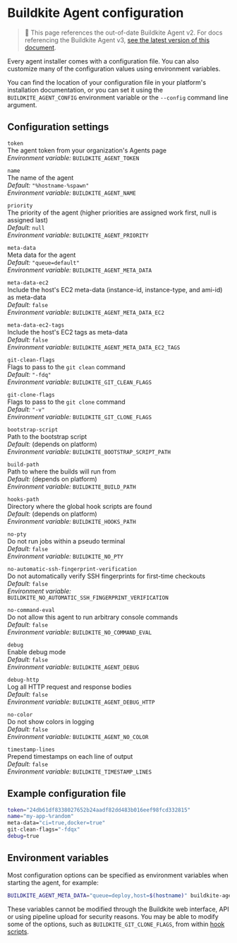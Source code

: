 # Buildkite Agent configuration

> 🚧 This page references the out-of-date Buildkite Agent v2.
> For docs referencing the Buildkite Agent v3, <a href="/docs/agent/v3/configuration">see the latest version of this document</a>.

Every agent installer comes with a configuration file. You can also customize many of the configuration values using environment variables.

You can find the location of your configuration file in your platform's installation documentation, or you can set it using the `BUILDKITE_AGENT_CONFIG` environment variable or the `--config` command line argument.

## Configuration settings

`token`<br />
The agent token from your organization's Agents page<br />
_Environment variable:_ `BUILDKITE_AGENT_TOKEN`

`name`<br />The name of the agent<br />
_Default:_ `"%hostname-%spawn"`<br />
_Environment variable:_ `BUILDKITE_AGENT_NAME`

`priority`<br />
The priority of the agent (higher priorities are assigned work first, null is assigned last)<br />
_Default:_ `null`<br />
_Environment variable:_ `BUILDKITE_AGENT_PRIORITY`

`meta-data`<br />
Meta data for the agent<br />
_Default:_ `"queue=default"`<br />
_Environment variable:_ `BUILDKITE_AGENT_META_DATA`

`meta-data-ec2`<br />
Include the host's EC2 meta-data (instance-id, instance-type, and ami-id) as meta-data<br />
_Default:_ `false`<br />
_Environment variable:_ `BUILDKITE_AGENT_META_DATA_EC2`

`meta-data-ec2-tags`<br />
Include the host's EC2 tags as meta-data<br />
_Default:_ `false`<br />
_Environment variable:_ `BUILDKITE_AGENT_META_DATA_EC2_TAGS`

`git-clean-flags`<br />
Flags to pass to the `git clean` command<br />
_Default:_ `"-fdq"`<br />
_Environment variable:_ `BUILDKITE_GIT_CLEAN_FLAGS`

`git-clone-flags`<br />
Flags to pass to the `git clone` command<br />
_Default:_ `"-v"`<br />
_Environment variable:_ `BUILDKITE_GIT_CLONE_FLAGS`

`bootstrap-script`<br />
Path to the bootstrap script<br />
_Default:_ (depends on platform)<br />
_Environment variable:_ `BUILDKITE_BOOTSTRAP_SCRIPT_PATH`

`build-path`<br />
Path to where the builds will run from<br />
_Default:_ (depends on platform)<br />
_Environment variable:_ `BUILDKITE_BUILD_PATH`

`hooks-path`<br />
Directory where the global hook scripts are found<br />
_Default:_ (depends on platform)<br />
_Environment variable:_ `BUILDKITE_HOOKS_PATH`

`no-pty`<br />
Do not run jobs within a pseudo terminal<br />
_Default:_ `false`<br />
_Environment variable:_ `BUILDKITE_NO_PTY`

`no-automatic-ssh-fingerprint-verification`<br />
Do not automatically verify SSH fingerprints for first-time checkouts<br />
_Default:_ `false`<br />
_Environment variable:_ `BUILDKITE_NO_AUTOMATIC_SSH_FINGERPRINT_VERIFICATION`

`no-command-eval`<br />
Do not allow this agent to run arbitrary console commands<br />
_Default:_ `false`<br />
_Environment variable:_ `BUILDKITE_NO_COMMAND_EVAL`

`debug`<br />
Enable debug mode<br />
_Default:_ `false`<br />
_Environment variable:_ `BUILDKITE_AGENT_DEBUG`

`debug-http`<br />
Log all HTTP request and response bodies<br />
_Default:_ `false`<br />
_Environment variable:_ `BUILDKITE_AGENT_DEBUG_HTTP`

`no-color`<br />
Do not show colors in logging<br />
_Default:_ `false`<br />
_Environment variable:_ `BUILDKITE_AGENT_NO_COLOR`

`timestamp-lines`<br />
Prepend timestamps on each line of output<br />
_Default:_ `false`<br />
_Environment variable:_ `BUILDKITE_TIMESTAMP_LINES`

## Example configuration file

```sh
token="24db61df8338027652b24aadf82dd483b016eef98fcd332815"
name="my-app-%random"
meta-data="ci=true,docker=true"
git-clean-flags="-fdqx"
debug=true
```

## Environment variables

Most configuration options can be specified as environment variables when starting the agent, for example:

```sh
BUILDKITE_AGENT_META_DATA="queue=deploy,host=$(hostname)" buildkite-agent start
```

These variables cannot be modified through the Buildkite web interface, API or using pipeline upload for security reasons. You may be able to modify some of the options, such as `BUILDKITE_GIT_CLONE_FLAGS`, from within [hook scripts](/docs/agent/v2/hooks).
